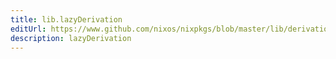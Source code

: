 ```yaml
---
title: lib.lazyDerivation
editUrl: https://www.github.com/nixos/nixpkgs/blob/master/lib/derivations.nix#L54C5
description: lazyDerivation
---
```




<LinkCard
    title="Contribute Now!"
    description="API Documentation is done in our source code"
    href="https://www.github.com/nixos/nixpkgs/blob/master/lib/derivations.nix#L54C5"
/>

